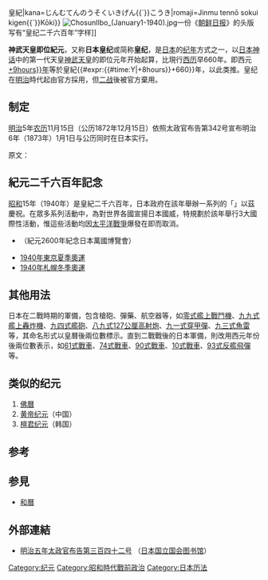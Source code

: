 {{Translating|||time=2019-01-19T15:03:48+00:00}}
{{japanese|japanese=神武天皇即位紀元{{`}}皇紀|kana=じんむてんのうそくいきげん{{`}}こうき|romaji=Jinmu tennō sokui kigen{{`}}Kōki}}
[[File:ChosunIlbo_(January1-1940).jpg|thumb]]一份《[[朝鲜日报|朝鲜日报]]》的头版写有“皇纪二千六百年”字样]]

'''神武天皇即位紀元'''，又称'''日本皇纪'''或简称'''皇纪'''，是[[日本|日本]]的[[纪年|纪年]]方式之一，以[[日本神话|日本神话]]中的第一代天皇[[神武天皇|神武天皇]]的即位元年开始起算，比現行[[西历|西历]]早660年。即西元[[{{#time:Y|+9hours}}年]]等於皇紀{{#expr:{{#time:Y|+8hours}}+660}}年，以此类推。皇纪在[[明治|明治]]時代起由官方採用，但[[二战|二战]]後被官方棄用。

== 制定 ==
[[明治|明治]]5年[[农历|农历]]11月15日（公历1872年12月15日）依照太政官布告第342号宣布明治6年（1873年）1月1日与公历同时在日本实行。

原文：
{{Quote|{{lang|ja|太陽暦御頒行神武天皇御即位ヲ以テ紀元ト定メラルニ付十一月二十五日御祭典（明治5年太政官布告第342号）<br />今般太陽暦御頒行神武天皇御即位ヲ以テ紀元ト被定候ニ付其旨ヲ被爲告候爲メ来ル廿五日御祭典被執行候事<br />但當日服者参朝可憚事}}}}

== 紀元二千六百年記念 ==
[[昭和|昭和]]15年（1940年）是皇紀二千六百年，日本政府在該年舉辦一系列的「{{link-ja|紀元二千六百年紀念行事|紀元二千六百年記念行事}}」以茲慶祝。在眾多系列活動中，為對世界各國宣揚日本國威，特規劃於該年舉行3大國際性活動，惟這些活動均因[[太平洋戰爭|太平洋戰爭]]爆發在即而取消。

* {{link-ja|1940年世界博覽會|紀元2600年記念日本万国博覧会}}（紀元2600年紀念日本萬國博覽會）
* [[1940年夏季奥林匹克运动会|1940年東京夏季奧運]]
* [[1940年冬季奥林匹克运动会|1940年札幌冬季奧運]]

== 其他用法 ==
日本在二戰時期的軍備，包含槍砲、彈藥、航空器等，如[[零式艦上戰鬥機|零式艦上戰鬥機]]、[[九九式艦上轟炸機|九九式艦上轟炸機]]、[[九四式艦砲|九四式艦砲]]、[[八九式127公厘高射炮|八九式127公厘高射炮]]、[[九一式穿甲彈|九一式穿甲彈]]、[[九三式魚雷|九三式魚雷]]等，其命名形式以皇曆後兩位數標示。直到二戰戰後的日本軍備，則改用西元年份後兩位數表示，如[[61式戰車|61式戰車]]、[[74式戰車|74式戰車]]、[[90式戰車_(日本)|90式戰車]]、[[10式戰車|10式戰車]]、[[93式反艦飛彈|93式反艦飛彈]]等。

== 类似的纪元 ==
# [[佛曆|佛曆]]
# [[黄帝纪元|黄帝纪元]]（中国）
# [[檀君纪元|檀君纪元]]（韩国）

==参考==
{{reflist}}

== 参見 ==
* [[和曆|和曆]]

== 外部連結 ==
* [http://kindai.ndl.go.jp/BIImgFrame.php?JP_NUM=40022968&VOL_NUM=00007&KOMA=198&ITYPE=0 明治五年太政官布告第三百四十二号] {{Wayback|url=http://kindai.ndl.go.jp/BIImgFrame.php?JP_NUM=40022968&VOL_NUM=00007&KOMA=198&ITYPE=0 |date=20090219123132 }}（[[日本国立国会图书馆|日本国立国会图书馆]]）

{{曆法|cat=no}}

[[Category:纪元|Category:纪元]]
[[Category:昭和時代戰前政治|Category:昭和時代戰前政治]]
[[Category:日本历法|Category:日本历法]]